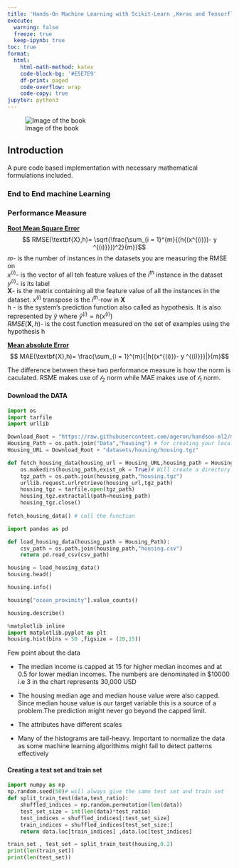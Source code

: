 ```yaml
---
title: 'Hands-On Machine Learning with Scikit-Learn ,Keras and Tensorflow'
execute:
  warning: false
  freeze: true
  keep-ipynb: true
toc: true
format:
  html:
    html-math-method: katex
    code-block-bg: '#E5E7E9'
    df-print: paged
    code-overflow: wrap
    code-copy: true
jupyter: python3
---
```


![Image of the book](IMG_9683.jpg)

## Introduction

A pure code based implementation with necessary mathematical formulations included.

### End to End machine Learning

### Performance Measure

<b> <u>Root Mean Square Error </b> </u> $$ RMSE(\textbf{X},h)= \sqrt{\frac{\sum_{i = 1}^{m}{(h{(x^{(i)})- y ^{(i)}}})^2}{m}}$$ $m$- is the number of instances in the datasets you are measuring the RMSE on <br /> $x^{(i)}$- is the vector of all teh feature values of the $i^{th}$ instance in the dataset<br/> $y^{(i)}$- is its label<br/> $\textbf{X}$- is the matrix containing all the feature value of all the instances in the dataset. $x^{(i)}$ transpose is the $i^{th}$-row in $\textbf{X}$ </br> h - is the system's prediction function also called as hypothesis. It is also represented by $\hat{y}$ where $\hat{y}^{(i)} = h(x^{(i)})$</br> $RMSE(\textbf{X},h)$- is the cost function measured on the set of examples using the hypothesis h </br>

<b> <u>Mean absolute Error</b> </u > $$ MAE(\textbf{X},h)= \frac{\sum_{i = 1}^{m}{|h{(x^{(i)})- y ^{(i)}}}|}{m}$$

The difference between these two performance measure is how the norm is caculated. RSME makes use of $\mathcal{l}_2$ norm while MAE makes use of $\mathcal{l}_1$ norm.

#### Download the DATA

```python
import os 
import tarfile
import urllib

Download_Root = "https://raw.githubusercontent.com/ageron/handson-ml2/master/"
Housing_Path = os.path.join("Data","housing") # for creating your local directory with DATA as main directory and housign as sub directory
Housing_URL = Download_Root + "datasets/housing/housing.tgz"

def fetch_housing_data(housing_url = Housing_URL,housing_path = Housing_Path):
    os.makedirs(housing_path,exist_ok = True)# Will create a directory with name at housing path , exist_ok will check if it already exist , if yes leaving it unaltered
    tgz_path = os.path.join(housing_path,"housing.tgz")
    urllib.request.urlretrieve(housing_url,tgz_path)
    housing_tgz = tarfile.open(tgz_path)
    housing_tgz.extractall(path=housing_path)
    housing_tgz.close()
    
fetch_housing_data() # call the function
```

```python
import pandas as pd

def load_housing_data(housing_path = Housing_Path):
    csv_path = os.path.join(housing_path,"housing.csv")
    return pd.read_csv(csv_path)
```

```python
housing = load_housing_data()
housing.head()
```

```python
housing.info()
```

```python
housing["ocean_proximity"].value_counts()
```

```python
housing.describe()
```

```python
%matplotlib inline 
import matplotlib.pyplot as plt
housing.hist(bins = 50 ,figsize = (20,15))
```

Few point about the data

-   The median income is capped at 15 for higher median incomes and at 0.5 for lower median incomes. The numbers are denominated in \$10000 i.e 3 in the chart represents 30,000 USD

-   The housing median age and median house value were also capped. Since median house value is our target variable this is a source of a problem.The prediction might never go beyond the capped limit.

-   The attributes have different scales

-   Many of the histograms are tail-heavy. Important to normalize the data as some machine learning algorithims might fail to detect patterns effectively

#### Creating a test set and train set

```python
import numpy as np
np.random.seed(50)# will always give the same test set and train set 
def split_train_test(data,test_ratio):
    shuffled_indices = np.random.permutation(len(data))
    test_set_size = int(len(data)*test_ratio)
    test_indices = shuffled_indices[:test_set_size]
    train_indices = shuffled_indices[test_set_size:]
    return data.loc[train_indices] ,data.loc[test_indices]

train_set , test_set = split_train_test(housing,0.2)
print(len(train_set))
print(len(test_set))
```
